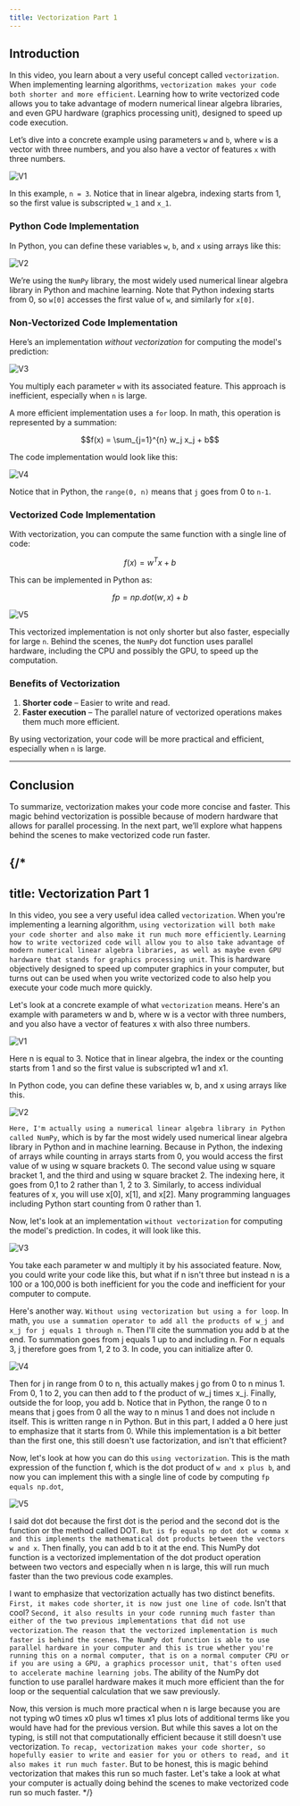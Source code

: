 ```yaml
---
title: Vectorization Part 1
---
```


## Introduction

In this video, you learn about a very useful concept called `vectorization`. When implementing learning algorithms, `vectorization makes your code both shorter and more efficient`. Learning how to write vectorized code allows you to take advantage of modern numerical linear algebra libraries, and even GPU hardware (graphics processing unit), designed to speed up code execution.

Let’s dive into a concrete example using parameters `w` and `b`, where `w` is a vector with three numbers, and you also have a vector of features `x` with three numbers.

![V1](/SL/MLR/V1.png)

In this example, `n = 3`. Notice that in linear algebra, indexing starts from 1, so the first value is subscripted `w_1` and `x_1`.

### Python Code Implementation

In Python, you can define these variables `w`, `b`, and `x` using arrays like this:

![V2](/SL/MLR/V2.png)

We’re using the `NumPy` library, the most widely used numerical linear algebra library in Python and machine learning. Note that Python indexing starts from 0, so `w[0]` accesses the first value of `w`, and similarly for `x[0]`.

### Non-Vectorized Code Implementation

Here’s an implementation *without vectorization* for computing the model's prediction:

![V3](/SL/MLR/V3.png)

You multiply each parameter `w` with its associated feature. This approach is inefficient, especially when `n` is large.

A more efficient implementation uses a `for` loop. In math, this operation is represented by a summation:

```math
f(x) = \sum_{j=1}^{n} w_j x_j + b
```

The code implementation would look like this:

![V4](/SL/MLR/V4.png)

Notice that in Python, the `range(0, n)` means that `j` goes from 0 to `n-1`.

### Vectorized Code Implementation

With vectorization, you can compute the same function with a single line of code:

```math
f(x) = w^T x + b
```

This can be implemented in Python as:

```math
fp = np.dot(w, x) + b
```

![V5](/SL/MLR/V5.png)

This vectorized implementation is not only shorter but also faster, especially for large `n`. Behind the scenes, the `NumPy` dot function uses parallel hardware, including the CPU and possibly the GPU, to speed up the computation.

### Benefits of Vectorization

1. **Shorter code** – Easier to write and read.
2. **Faster execution** – The parallel nature of vectorized operations makes them much more efficient.

By using vectorization, your code will be more practical and efficient, especially when `n` is large.

---

## Conclusion

To summarize, vectorization makes your code more concise and faster. This magic behind vectorization is possible because of modern hardware that allows for parallel processing. In the next part, we’ll explore what happens behind the scenes to make vectorized code run faster.
 
{/*
---
title: Vectorization Part 1
---


In this video, you see a very useful idea called `vectorization`. When you're implementing a learning algorithm, `using vectorization will both make your code shorter and also make it run much more efficiently`. `Learning how to write vectorized code will allow you to also take advantage of modern numerical linear algebra libraries, as well as maybe even GPU hardware that stands for graphics processing unit`. This is hardware objectively designed to speed up computer graphics in your computer, but turns out can be used when you write vectorized code to also help you execute your code much more quickly. 

Let's look at a concrete example of what `vectorization` means. Here's an example with parameters w and b, where w is a vector with three numbers, and you also have a vector of features x with also three numbers.

![V1](/SL/MLR/V1.png)

Here n is equal to 3. Notice that in linear algebra, the index or the counting starts from 1 and so the first value is subscripted w1 and x1. 

In Python code, you can define these variables w, b, and x using arrays like this. 

![V2](/SL/MLR/V2.png)

`Here, I'm actually using a numerical linear algebra library in Python called NumPy`, which is by far the most widely used numerical linear algebra library in Python and in machine learning. Because in Python, the indexing of arrays while counting in arrays starts from 0, you would access the first value of w using w square brackets 0. The second value using w square bracket 1, and the third and using w square bracket 2. The indexing here, it goes from 0,1 to 2 rather than 1, 2 to 3. Similarly, to access individual features of x, you will use x[0], x[1], and x[2]. Many programming languages including Python start counting from 0 rather than 1. 

Now, let's look at an implementation `without vectorization` for computing the model's prediction. In codes, it will look like this. 

![V3](/SL/MLR/V3.png)

You take each parameter w and multiply it by his associated feature. Now, you could write your code like this, but what if n isn't three but instead n is a 100 or a 100,000 is both inefficient for you the code and inefficient for your computer to compute. 

Here's another way. `Without using vectorization but using a for loop`. In math, `you use a summation operator to add all the products of w_j and x_j for j equals 1 through n`. Then I'll cite the summation you add b at the end. To summation goes from j equals 1 up to and including n. For n equals 3, j therefore goes from 1, 2 to 3. In code, you can initialize after 0.

![V4](/SL/MLR/V4.png)

Then for j in range from 0 to n, this actually makes j go from 0 to n minus 1. From 0, 1 to 2, you can then add to f the product of w_j times x_j. Finally, outside the for loop, you add b. Notice that in Python, the range 0 to n means that j goes from 0 all the way to n minus 1 and does not include n itself. This is written range n in Python. But in this part, I added a 0 here just to emphasize that it starts from 0. While this implementation is a bit better than the first one, this still doesn't use factorization, and isn't that efficient? 

Now, let's look at how you can do this `using vectorization`. This is the math expression of the function f, which is the dot product of `w and x plus b`, and now you can implement this with a single line of code by computing `fp equals np.dot`, 

![V5](/SL/MLR/V5.png)

I said dot dot because the first dot is the period and the second dot is the function or the method called DOT. `But is fp equals np dot dot w comma x and this implements the mathematical dot products between the vectors w and x`. Then finally, you can add b to it at the end. This NumPy dot function is a vectorized implementation of the dot product operation between two vectors and especially when n is large, this will run much faster than the two previous code examples. 

I want to emphasize that vectorization actually has two distinct benefits. `First, it makes code shorter`, `it is now just one line of code`. Isn't that cool? `Second, it also results in your code running much faster than either of the two previous implementations that did not use vectorization`. `The reason that the vectorized implementation is much faster is behind the scenes`. `The NumPy dot function is able to use parallel hardware in your computer and this is true whether you're running this on a normal computer, that is on a normal computer CPU or if you are using a GPU, a graphics processor unit, that's often used to accelerate machine learning jobs`. The ability of the NumPy dot function to use parallel hardware makes it much more efficient than the for loop or the sequential calculation that we saw previously.

Now, this version is much more practical when n is large because you are not typing w0 times x0 plus w1 times x1 plus lots of additional terms like you would have had for the previous version. But while this saves a lot on the typing, is still not that computationally efficient because it still doesn't use vectorization. `To recap, vectorization makes your code shorter, so hopefully easier to write and easier for you or others to read, and it also makes it run much faster`. But to be honest, this is magic behind vectorization that makes this run so much faster. Let's take a look at what your computer is actually doing behind the scenes to make vectorized code run so much faster.
*/}